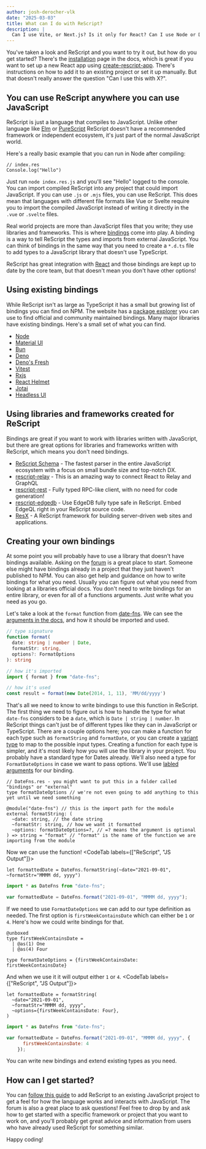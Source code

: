 ```yaml
---
author: josh-derocher-vlk
date: "2025-03-03"
title: What can I do with ReScript?
description: |
  Can I use Vite, or Next.js? Is it only for React? Can I use Node or Deno?
---
```


You've taken a look and ReScript and you want to try it out, but how do you get started? There's the [installation](/docs/manual/latest/installation) page in the docs, 
which is great if you want to set up a new React app using [create-rescript-app](https://github.com/rescript-lang/create-rescript-app). There's instructions on how to add it to an existing project or set it up manually.
But that doesn't really answer the question "Can I use this with X?".

## You can use ReScript anywhere you can use JavaScript
ReScript is just a language that compiles to JavaScript. Unlike other language like [Elm](https://elm-lang.org/) or [PureScript](https://www.purescript.org/) ReScript doesn't have a recommended framework or independent ecosystem, it's just part of the normal JavaScript world.

Here's a really basic example that you can run in Node after compiling:

```res
// index.res
Console.log("Hello")
```

Just run `node index.res.js` and you'll see "Hello" logged to the console. You can import compiled ReScript into any project that could import JavaScript.
If you can use `.js` or `.mjs` files, you can use ReScript. This does mean that languages with different file formats like Vue or Svelte require you to import the compiled JavaScript instead of writing it directly in the `.vue` or `.svelte` files.

Real world projects are more than JavaScript files that you write; they use libraries and frameworks. This is where [bindings](/docs/manual/latest/external) come into play.
A binding is a way to tell ReScript the types and imports from external JavaScript. You can think of bindings in the same way that you need to create a `*.d.ts` file to add types to a JavaScript library that doesn't use TypeScript.

ReScript has great integration with [React](/docs/react/latest/introduction) and those bindings are kept up to date by the core team, but that doesn't mean you don't have other options!

## Using existing bindings
While ReScript isn't as large as TypeScript it has a small but growing list of bindings you can find on NPM. The website has a [package explorer](/packages) you can use to find official and community maintained bindings.
Many major libraries have existing bindings. Here's a small set of what you can find.

- [Node](https://github.com/TheSpyder/rescript-nodejs)
- [Material UI](https://github.com/cca-io/rescript-mui)
- [Bun](https://github.com/zth/rescript-bun)
- [Deno](https://github.com/tsirysndr/rescript-deno)
- [Deno's Fresh](https://github.com/jderochervlk/rescript-fresh)
- [Vitest](https://github.com/cometkim/rescript-vitest)
- [Rxjs](https://github.com/noble-ai/rescript-rxjs)
- [React Helmet](https://github.com/MoOx/rescript-react-helmet)
- [Jotai](https://github.com/Fattafatta/rescript-jotai)
- [Headless UI](https://github.com/cbowling/rescript-headlessui)


## Using libraries and frameworks created for ReScript
Bindings are great if you want to work with libraries written with JavaScript, but there are great options for libraries and frameworks written with ReScript, which means you don't need bindings.

- [ReScript Schema](https://github.com/DZakh/rescript-schema) - The fastest parser in the entire JavaScript ecosystem with a focus on small bundle size and top-notch DX.
- [rescript-relay](https://github.com/zth/rescript-relay) - This is an amazing way to connect React to Relay and GraphQL
- [rescript-rest](https://github.com/DZakh/rescript-rest) - Fully typed RPC-like client, with no need for code generation!
- [rescript-edgedb](https://github.com/zth/rescript-edgedb) - Use EdgeDB fully type safe in ReScript. Embed EdgeQL right in your ReScript source code.
- [ResX](https://github.com/zth/res-x) - A ReScript framework for building server-driven web sites and applications.

## Creating your own bindings
At some point you will probably have to use a library that doesn't have bindings available. Asking on the [forum](https://forum.rescript-lang.org/) is a great place to start. Someone else might have bindings already in a project that they just haven't published to NPM.
You can also get help and guidance on how to write bindings for what you need. Usually you can figure out what you need from looking at a libraries official docs. 
You don't need to write bindings for an entire library, or even for all of a functions arguments. Just write what you need as you go.

Let's take a look at the `format` function from [date-fns](https://date-fns.org/). We can see the [arguments in the docs](https://date-fns.org/v4.1.0/docs/format#arguments), and how it should be imported and used.
```ts
// type signature
function format(
  date: string | number | Date,
  formatStr: string,
  options?: FormatOptions
): string

// how it's imported 
import { format } from "date-fns";

// how it's used
const result = format(new Date(2014, 1, 11), 'MM/dd/yyyy')
```

That's all we need to know to write bindings to use this function in ReScript. 
The first thing we need to figure out is how to handle the type for what `date-fns` considers to be a `date`, which is `Date | string | number`. In ReScript things can't just be of different types like they can in JavaScript or TypeScript. There are a couple options here; you can make a function for each type such as `formatString` and `formatDate`, or you can create a [variant type](/docs/manual/latest/variant) to map to the possible input types.
Creating a function for each type is simpler, and it's most likely how you will use the library in your project. You probably have a standard type for Dates already. We'll also need a type for `FormatDateOptions` in case we want to pass options. We'll use [labled arguments](/docs/manual/latest/function#labeled-arguments) for our binding.
```res
// DateFns.res - you might want to put this in a folder called "bindings" or "external"
type formatDateOptions // we're not even going to add anything to this yet until we need something

@module("date-fns") // this is the import path for the module
external formatString: (
  ~date: string, // the date string
  ~formatStr: string, // how we want it formatted
  ~options: formatDateOptions=?, // =? means the argument is optional
) => string = "format" // "format" is the name of the function we are importing from the module
```

Now we can use the function!
<CodeTab labels={["ReScript", "JS Output"]}>
```res
let formattedDate = DateFns.formatString(~date="2021-09-01", ~formatStr="MMMM dd, yyyy")
```

```js
import * as DateFns from "date-fns";

var formattedDate = DateFns.format("2021-09-01", "MMMM dd, yyyy");
```
</CodeTab>

If we need to use `FormatDateOptions` we can add to our type definition as needed. The first option is `firstWeekContainsDate` which can either be `1` or `4`.
Here's how we could write bindings for that.
```res
@unboxed
type firstWeekContainsDate =
  | @as(1) One
  | @as(4) Four

type formatDateOptions = {firstWeekContainsDate: firstWeekContainsDate}
```

And when we use it it will output either `1` or `4`.
<CodeTab labels={["ReScript", "JS Output"]}>
```res
let formattedDate = formatString(
  ~date="2021-09-01",
  ~formatStr="MMMM dd, yyyy",
  ~options={firstWeekContainsDate: Four},
)
```

```js
import * as DateFns from "date-fns";

var formattedDate = DateFns.format("2021-09-01", "MMMM dd, yyyy", {
      firstWeekContainsDate: 4
    });
```
</CodeTab>

You can write new bindings and extend existing types as you need.

## How can I get started?
You can [follow this guide](/docs/manual/v11.0.0/converting-from-js) to add ReScript to an existing JavaScript project to get a feel for how the language works and interacts with JavaScript.
The forum is also a great place to ask questions! Feel free to drop by and ask how to get started with a specific framework or project that you want to work on, 
and you'll probably get great advice and information from users who have already used ReScript for something similar. 

Happy coding!